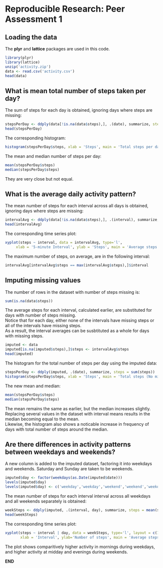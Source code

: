 # Reproducible Research: Peer Assessment 1

## Loading the data

The **plyr** and **lattice** packages are used in this code.
```r
library(plyr)
library(lattice)
unzip('activity.zip')
data <- read.csv('activity.csv')
head(data)
```

## What is mean total number of steps taken per day?

The sum of steps for each day is obtained, ignoring days where steps are missing:
```r
stepsPerDay <- ddply(data[!is.na(data$steps),], .(date), summarize, steps = sum(steps))
head(stepsPerDay)
```
The corresponding histogram:
```r
histogram(stepsPerDay$steps, xlab = 'Steps', main = 'Total steps per day', breaks = 10)
```
The mean and median number of steps per day:
```r
mean(stepsPerDay$steps)
median(stepsPerDay$steps)
```
They are very close but not equal.

## What is the average daily activity pattern?

The mean number of steps for each interval across all days is obtained, ignoring days where steps are missing:
```r
intervalAvg <- ddply(data[!is.na(data$steps),], .(interval), summarize, steps = mean(steps))
head(intervalAvg)
```
The corresponding time series plot:
```r
xyplot(steps ~ interval, data = intervalAvg, type='l', 
     xlab = '5-minute Interval', ylab = 'Steps', main = 'Average steps')
```
The maximum number of steps, on average, are in the following interval:
```r
intervalAvg[intervalAvg$steps == max(intervalAvg$steps),]$interval
```

## Imputing missing values

The number of rows in the dataset with number of steps missing is:
```r
sum(is.na(data$steps))
```
The average steps for each interval, calculated earlier, are substituted for days with number of steps missing.  
Notice that for each day, either none of the intervals have missing steps or all of the intervals have missing steps.  
As a result, the interval averages can be susbtituted as a whole for days with missing steps.
```r
imputed <- data
imputed[is.na(imputed$steps),]$steps <- intervalAvg$steps
head(imputed)
```
The histogram for the total number of steps per day using the imputed data:
```r
stepsPerDay <- ddply(imputed, .(date), summarize, steps = sum(steps))
histogram(stepsPerDay$steps, xlab = 'Steps', main = 'Total steps (No missing values)', breaks = 10)
```
The new mean and median:
```r
mean(stepsPerDay$steps)
median(stepsPerDay$steps)
```
The mean remains the same as earlier, but the median increases slightly.  
Replacing several values in the dataset with interval means results in the median becoming equal to the mean.  
Likewise, the histogram also shows a noticable increase in frequency of days with total number of steps around the median.

## Are there differences in activity patterns between weekdays and weekends?

A new column is added to the imputed dataset, factoring it into weekdays and weekends. Saturday and Sunday are taken to be weekends.
```r
imputed$day <- factor(weekdays(as.Date(imputed$date)))
levels(imputed$day)
levels(imputed$day) <- c('weekday','weekday','weekend','weekend','weekday','weekday','weekday')
```
The mean number of steps for each interval interval across all weekdays and all weekends separately is obtained:
```r
weekSteps <- ddply(imputed, .(interval, day), summarize, steps = mean(steps))
head(weekSteps)
```
The corresponding time series plot:
```r
xyplot(steps ~ interval | day, data = weekSteps, type='l', layout = c(1, 2), 
       xlab = 'Interval', ylab='Number of steps', main = 'Average steps by day')
```
The plot shows comparitively higher activity in mornings during weekdays, and higher activity at midday and evenings during weekends.  

**END**
